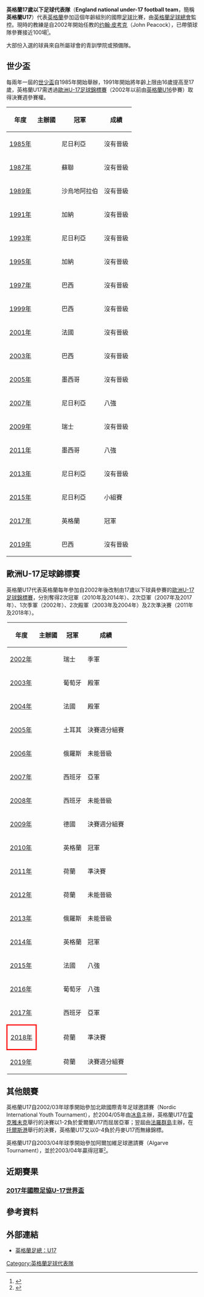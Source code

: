 '''英格蘭17歲以下足球代表隊'''（'''England national under-17 football team'''，簡稱'''英格蘭U17'''）代表[[英格蘭|英格蘭]]參加這個年齡組別的國際[[英式足球|足球]]比賽，由[[英格蘭足球總會|英格蘭足球總會]]監控。現時的教練是自2002年開始任教的[[约翰·皮考克|约翰·皮考克]]（John Peacock），已帶領球隊參賽接近100場<small><ref>{{cite web |language=en |url=http://www.thefa.com/England/MensUnder17s/CoachingTeam.aspx |title=Coaching Team:John Peacock |publisher=[[英格蘭足球總會|''The FA.com'']] |date= |accessdate=2009-05-12}}</ref></small>。

大部份入選的球員來自所屬球會的青訓學院或預備隊。

==世少盃==
每兩年一屆的[[世界少年足球錦標賽|世少盃]]自1985年開始舉辦，1991年開始將年齡上限由16歲提高至17歲，英格蘭U17需透過[[歐洲U-17足球錦標賽|歐洲U-17足球錦標賽]]（2002年以前由[[英格蘭16歲以下足球代表隊|英格蘭U16]]參賽）取得決賽週參賽權。

{| class="wikitable" cellpadding=5
|-
! 年度 !! 主辦國 !!冠軍 !!成績
|-
|[[1985年國際足總U-16世界錦標賽|1985年]] || {{CHN}} ||{{flagicon|Nigeria}} 尼日利亞 ||沒有晉級
|-
|[[1987年國際足總U-16世界錦標賽|1987年]] || {{CAN}} ||{{flagicon|Soviet Union}} 蘇聯 ||沒有晉級
|-
|[[1989年國際足總U-16世界錦標賽|1989年]] || {{SCO}} ||{{flagicon|Saudi Arabia}} 沙烏地阿拉伯 ||沒有晉級 
|-
|[[1991年國際足總U-17世界錦標賽|1991年]] || {{ITA}} ||{{flagicon|Ghana}} 加納 ||沒有晉級 
|-
|[[1993年國際足總U-17世界盃|1993年]] || {{JAP}} ||{{flagicon|Nigeria}} 尼日利亞 ||沒有晉級 
|-
|[[1995年國際足總U-17世界錦標賽|1995年]] || {{ECU}} ||{{flagicon|Ghana}} 加納 ||沒有晉級 
|-
|[[1997年國際足總U-17世界錦標賽|1997年]] || {{EGY}} ||{{flagicon|Brazil}} 巴西 ||沒有晉級  
|-
|[[1999年國際足總U-17世界錦標賽|1999年]] || {{NZL}} ||{{flagicon|Brazil}} 巴西 ||沒有晉級 
|-
|[[2001年國際足總U-17世界錦標賽|2001年]] || {{TRI}} ||{{flagicon|France}} 法國 ||沒有晉級 
|-
|[[2003年國際足總U-17世界錦標賽|2003年]] || {{FIN}} ||{{flagicon|Brazil}} 巴西 ||沒有晉級 
|-
|[[2005年國際足總U-17世界錦標賽|2005年]] || {{PER}} ||{{flagicon|Mexico}} 墨西哥 ||沒有晉級 
|- bgcolor=LemonChiffon
|[[2007年國際足總U-17世界盃|2007年]] || {{KOR}} ||{{flagicon|Nigeria}} 尼日利亞 ||八強 
|-
|[[2009年國際足總U-17世界盃|2009年]] || {{NGA}} ||{{flagicon|Switzerland}} 瑞士 ||沒有晉級  
|- bgcolor=LemonChiffon
|[[2011年國際足總U-17世界盃|2011年]] || {{MEX}} ||{{flagicon|Mexico}} 墨西哥 ||八強
|-
|[[2013年國際足總U-17世界盃|2013年]] || {{UAE}} ||{{flagicon|Nigeria}} 尼日利亞 ||沒有晉級  
|- bgcolor=LemonChiffon
|[[2015年國際足總U-17世界盃|2015年]] || {{CHI}} ||{{flagicon|Nigeria}} 尼日利亞 ||小組賽 
|- bgcolor=gold
|[[2017年國際足總U-17世界盃|2017年]] || {{IND}} ||{{flagicon|England}} 英格蘭 ||冠軍
|-
|[[2019年國際足總U-17世界盃|2019年]] || {{BRA}} ||{{flagicon|Brazil}} 巴西 ||沒有晉級  
|}

==歐洲U-17足球錦標賽==
英格蘭U17代表英格蘭每年參加自2002年後改制由17歲以下球員參賽的[[歐洲U-17足球錦標賽|歐洲U-17足球錦標賽]]，分別奪得2次冠軍（2010年及2014年）、2次亞軍（2007年及2017年）、1次季軍（2002年）、2次殿軍（2003年及2004年）及2次準決賽（2011年及2018年）。

{| class="wikitable" cellpadding=5
|-
! 年度 !! 主辦國 !!冠軍 !!成績 
|- bgcolor=CD7F32
|[[2002年歐洲U-17足球錦標賽|2002年]] || {{DEN}} ||{{flagicon|Switzerland}} 瑞士 ||季軍 
|- bgcolor=#9acdff
|[[2003年歐洲U-17足球錦標賽|2003年]] || {{POR}} ||{{flagicon|Portugal}} 葡萄牙 ||殿軍 
|- bgcolor=#9acdff
|[[2004年歐洲U-17足球錦標賽|2004年]] || {{FRA}} ||{{flagicon|France}} 法國 ||殿軍 
|-
|[[2005年歐洲U-17足球錦標賽|2005年]] || {{ITA}} ||{{flagicon|Turkey}} 土耳其 ||決賽週分組賽 
|-
|[[2006年歐洲U-17足球錦標賽|2006年]] || {{LUX}} ||{{flagicon|Russia}} 俄羅斯 ||未能晉級 
|- bgcolor=#C0C0C0
|[[2007年歐洲U-17足球錦標賽|2007年]] || {{BEL}} ||{{flagicon|Spain}} 西班牙 ||亞軍 
|-
|[[2008年歐洲U-17足球錦標賽|2008年]] || {{TUR}} ||{{flagicon|Spain}} 西班牙 ||未能晉級 
|-
|[[2009年歐洲U-17足球錦標賽|2009年]] || {{GER}} ||{{flagicon|Germany}} 德國 ||決賽週分組賽 
|- bgcolor=gold
|[[2010年歐洲U-17足球錦標賽|2010年]] || {{LIE}} ||{{flagicon|England}} 英格蘭 ||冠軍
|- bgcolor=CD7F32
|[[2011年歐洲U-17足球錦標賽|2011年]] || {{SRB}} ||{{flagicon|Netherlands}} 荷蘭 ||準決賽
|-
|[[2012年歐洲U-17足球錦標賽|2012年]] || {{SVN}} ||{{flagicon|Netherlands}} 荷蘭 ||未能晉級
|-
|[[2013年歐洲U-17足球錦標賽|2013年]] || {{SVK}} ||{{flagicon|Russia}} 俄羅斯 ||未能晉級
|- bgcolor=gold
|[[2014年歐洲U-17足球錦標賽|2014年]] || {{MLT}} ||{{flagicon|England}} 英格蘭 ||冠軍
|- 
|[[2015年歐洲U-17足球錦標賽|2015年]] || {{BUL}} ||{{flagicon|France}} 法國 ||八強
|- 
|[[2016年歐洲U-17足球錦標賽|2016年]] || {{AZE}} ||{{flagicon|Portugal}} 葡萄牙 ||八強
|- bgcolor=#C0C0C0
|[[2017年歐洲U-17足球錦標賽|2017年]] || {{CRO}} ||{{flagicon|Spain}} 西班牙 ||亞軍
|- bgcolor=CD7F32
|style="border: 3px solid red"|[[2018年歐洲U-17足球錦標賽|2018年]] || {{ENG}} ||{{flagicon|Netherlands}} 荷蘭 ||準決賽
|- 
|[[2019年歐洲U-17足球錦標賽|2019年]] || {{IRL}} ||{{flagicon|Netherlands}} 荷蘭 ||決賽週分組賽 
|}

==其他競賽==
英格蘭U17自2002/03年球季開始參加北歐國際青年足球邀請賽（Nordic International Youth Tournament），於2004/05年由[[冰島|冰島]]主辦，英格蘭U17在[[雷克雅未克|雷克雅未克]]舉行的決賽以1-2負於愛爾蘭U17而屈居亞軍；翌屆由[[法羅群島|法羅群島]]主辦，在[[托爾斯港|托爾斯港]]舉行的決賽，英格蘭U17又以0-4負於丹麥U17而無緣錦標。

英格蘭U17自2003/04年球季開始參加阿爾加維足球邀請賽（Algarve Tournament），並於2003/04年贏得冠軍<small><ref>{{cite news |language=en |url=http://www.thefa.com/England/U17s/NewsAndFeatures/Postings/17sPortugalreport.htm |title=Proud Peacock |publisher=[[英格蘭足球總會|''TheFA.com'']] |date=2008-02-05 |accessdate=2009-03-10 |deadurl=yes |archiveurl=https://archive.is/20080706150621/http://www.thefa.com/England/U17s/NewsAndFeatures/Postings/17sPortugalreport.htm |archivedate=2008-07-06 }}</ref></small>。

==近期賽果==
===[[2017年國際足協U-17世界盃|2017年國際足協U-17世界盃]]===
{{2017年國際足協U-17世界盃小組積分榜|F組|showteam=ENG}}

{{Sports results event box navbar/notitle}}
{{Sports results event box team
| round = 第一輪分組賽
| team1 = {{fbu-rt|17|CHI}}
| score = 0-4
| team2 = {{fbu|17|ENG}}
| stadium = [[加尔各答|加尔各答]]，[[鹽湖體育場|鹽湖體育場]]
}}
{{Sports results event box team
| round = 第二輪分組賽
| team1 = {{fbu-rt|17|ENG}}
| score = 3-2
| team2 = {{fbu|17|MEX}}
| stadium = [[加尔各答|加尔各答]]，[[鹽湖體育場|鹽湖體育場]]
}}
{{Sports results event box team
| round = 第三輪分組賽
| team1 = {{fbu-rt|17|ENG}}
| score = 4-0
| team2 = {{fbu|17|IRQ}}
| stadium = [[加尔各答|加尔各答]]，[[鹽湖體育場|鹽湖體育場]]
}}
{{Sports results event box team
| round = 十六強賽
| team1 = {{fbu-rt|17|ENG}}
| score = 0-0 (p5-3)
| team2 = {{fbu|17|JPN}}
| stadium = [[加尔各答|加尔各答]]，[[鹽湖體育場|鹽湖體育場]]
}}
{{Sports results event box team
| round = 半準決賽
| team1 = {{fbu-rt|17|USA}}
| score = 1-4
| team2 = {{fbu|17|ENG}}
| stadium = [[马尔加奥|马尔加奥]]，[[法托达体育场|法托达体育场]]
}}
{{Sports results event box team
| round = 準決賽
| team1 = {{fbu-rt|17|BRA}}
| score = 1-3
| team2 = {{fbu|17|ENG}}
| stadium = [[加尔各答|加尔各答]]，[[鹽湖體育場|鹽湖體育場]]
}}
{{Sports results event box team
| round = 決賽
| team1 = {{fbu-rt|17|ENG}}
| score = 5-2
| team2 = {{fbu|17|ESP}}
| stadium = [[加尔各答|加尔各答]]，[[鹽湖體育場|鹽湖體育場]]
}}
{{Sports results event box footer}}

==參考資料==
{{reflist|2}}

==外部連結==
*[http://www.thefa.com/England/MensUnder17s.aspx 英格蘭足總：U17]

{{英格蘭足球架構}}

[[Category:英格蘭足球代表隊|Category:英格蘭足球代表隊]]
